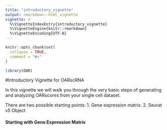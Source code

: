 ```yaml
---
title: "introductory_vignette"
output: rmarkdown::html_vignette
vignette: >
  %\VignetteIndexEntry{introductory_vignette}
  %\VignetteEngine{knitr::rmarkdown}
  %\VignetteEncoding{UTF-8}
---
```


```r
knitr::opts_chunk$set(
  collapse = TRUE,
  comment = "#>"
)
```

```r
library(OAR)
```

#Introductory Vignette for OARscRNA

In this vignette we will walk you through the very basic steps of generating and analyzing OARscores from your single cell dataset.

There are two possible starting points: 
1. Gene expression matrix.
2. Seurat v5 Object

#### Starting with Gene Expression Matrix
